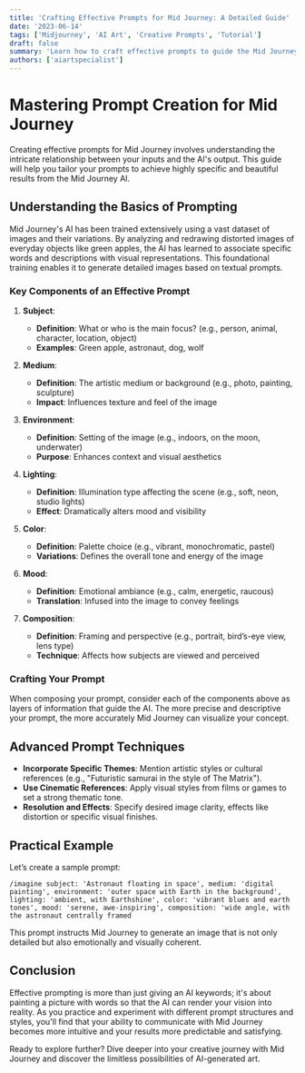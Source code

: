 ```yaml
---
title: 'Crafting Effective Prompts for Mid Journey: A Detailed Guide'
date: '2023-06-14'
tags: ['Midjourney', 'AI Art', 'Creative Prompts', 'Tutorial']
draft: false
summary: 'Learn how to craft effective prompts to guide the Mid Journey AI in producing detailed and contextually accurate imagery. This guide delves into the nuances of subject, medium, environment, lighting, color, mood, and composition to enhance your creative outputs.'
authors: ['aiartspecialist']
---
```


# Mastering Prompt Creation for Mid Journey

Creating effective prompts for Mid Journey involves understanding the intricate relationship between your inputs and the AI's output. This guide will help you tailor your prompts to achieve highly specific and beautiful results from the Mid Journey AI.

## Understanding the Basics of Prompting

Mid Journey's AI has been trained extensively using a vast dataset of images and their variations. By analyzing and redrawing distorted images of everyday objects like green apples, the AI has learned to associate specific words and descriptions with visual representations. This foundational training enables it to generate detailed images based on textual prompts.

### Key Components of an Effective Prompt

1. **Subject**:
   - **Definition**: What or who is the main focus? (e.g., person, animal, character, location, object)
   - **Examples**: Green apple, astronaut, dog, wolf

2. **Medium**:
   - **Definition**: The artistic medium or background (e.g., photo, painting, sculpture)
   - **Impact**: Influences texture and feel of the image

3. **Environment**:
   - **Definition**: Setting of the image (e.g., indoors, on the moon, underwater)
   - **Purpose**: Enhances context and visual aesthetics

4. **Lighting**:
   - **Definition**: Illumination type affecting the scene (e.g., soft, neon, studio lights)
   - **Effect**: Dramatically alters mood and visibility

5. **Color**:
   - **Definition**: Palette choice (e.g., vibrant, monochromatic, pastel)
   - **Variations**: Defines the overall tone and energy of the image

6. **Mood**:
   - **Definition**: Emotional ambiance (e.g., calm, energetic, raucous)
   - **Translation**: Infused into the image to convey feelings

7. **Composition**:
   - **Definition**: Framing and perspective (e.g., portrait, bird’s-eye view, lens type)
   - **Technique**: Affects how subjects are viewed and perceived

### Crafting Your Prompt

When composing your prompt, consider each of the components above as layers of information that guide the AI. The more precise and descriptive your prompt, the more accurately Mid Journey can visualize your concept.

## Advanced Prompt Techniques

- **Incorporate Specific Themes**: Mention artistic styles or cultural references (e.g., "Futuristic samurai in the style of The Matrix").
- **Use Cinematic References**: Apply visual styles from films or games to set a strong thematic tone.
- **Resolution and Effects**: Specify desired image clarity, effects like distortion or specific visual finishes.

## Practical Example

Let’s create a sample prompt:

`/imagine subject: 'Astronaut floating in space', medium: 'digital painting', environment: 'outer space with Earth in the background', lighting: 'ambient, with Earthshine', color: 'vibrant blues and earth tones', mood: 'serene, awe-inspiring', composition: 'wide angle, with the astronaut centrally framed`

This prompt instructs Mid Journey to generate an image that is not only detailed but also emotionally and visually coherent.

## Conclusion

Effective prompting is more than just giving an AI keywords; it's about painting a picture with words so that the AI can render your vision into reality. As you practice and experiment with different prompt structures and styles, you'll find that your ability to communicate with Mid Journey becomes more intuitive and your results more predictable and satisfying.

Ready to explore further? Dive deeper into your creative journey with Mid Journey and discover the limitless possibilities of AI-generated art.

